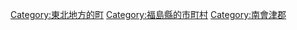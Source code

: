 {{Commonscat|Tadami, Fukushima}}
{{Catmore}}

{{DEFAULTSORT:Tadami}}
[[Category:東北地方的町|Category:東北地方的町]]
[[Category:福島縣的市町村|Category:福島縣的市町村]]
[[Category:南會津郡|Category:南會津郡]]